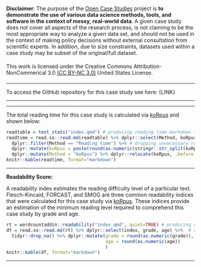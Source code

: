 <!--
The disclaimer block, license block, and funding info generally will not need updated

Please update the access information (e.g., github link and data access)
as well as any system or server requirements to work with the data

This also includes information on estimated reading time and readability. This should not need updated.
-->

#### {.disclaimer_block}

**Disclaimer**: The purpose of the [Open Case Studies](https://opencasestudies.github.io){target="_blank"} project is **to demonstrate the use of various data science methods, tools, and software in the context of messy, real-world data**. A given case study does not cover all aspects of the research process, is not claiming to be the most appropriate way to analyze a given data set, and should not be used in the context of making policy decisions without external consultation from scientific experts. In addition, due to size constraints, datasets used within a case study may be subset of the original/full dataset.

####

#### {.license_block}

This work is licensed under the Creative Commons Attribution-NonCommerical 3.0 [(CC BY-NC 3.0)](https://creativecommons.org/licenses/by-nc/3.0/us/){target="_blank"}  United States License.

####

<!--
Funding info should be included here
-->

---

<!--
UPDATE: ACCESS Information (github source and data)
In this space, provide an open access link to the case study source files.
This is necessary for users to get access to case study data, at a minimum.
See the following example from a previous case study (prior to Motivation section): https://www.opencasestudies.org/ocs-bp-co2-emissions/
-->

To access the GitHub repository for this case study see here: {LINK}

<!--
If the data isn't in the main github repository, be sure to describe and link to the open source location of the data and how to access it
-->

<!--
Include bioOCSdata package information once ready/applicable
-->

---

<!--
UPDATE: SYSTEM, SERVER, or MOCK COMPUTING Information:

In this space, provide any necessary system requirements or instructions on how to access a server (if necessary)
or submit a mock computing job within the learnr environment in order to receive pre-processed datasets (if necessary).
In essence this section is useful to provide information to learners on how to work with the data and follow along with this case study.
This section may not be needed for all case studies and can be removed if not
-->

---

The total reading time for this case study is calculated via [koRpus](https://github.com/unDocUMeantIt/koRpus) and shown below:

```r
readtable = text_stats("index.qmd") # producing reading time markdown table
readtime = read.so::read.md(readtable) %>% dplyr::select(Method, koRpus) %>% # reading table into dataframe, selecting relevant factors
  dplyr::filter(Method == "Reading time") %>% # dropping unnecessary rows
  dplyr::mutate(koRpus = paste(round(as.numeric(stringr::str_split(koRpus, " ")[[1]][1])), "minutes")) %>% # rounding reading time estimate
  dplyr::mutate(Method = "koRpus") %>% dplyr::relocate(koRpus, .before = Method) %>% dplyr::rename(`Reading Time` = koRpus) # reorganizing table
knitr::kable(readtime, format="markdown")
```

***

**Readability Score: **

A readability index estimates the reading difficulty level of a particular text. Flesch-Kincaid, FORCAST, and SMOG are three common readability indices that were calculated for this case study via [koRpus](https://github.com/unDocUMeantIt/koRpus). These indices provide an estimation of the minimum reading level required to comprehend this case study by grade and age.

```r
rt = wordcountaddin::readability("index.qmd", quiet=TRUE) # producing readability markdown table
df = read.so::read.md(rt) %>% dplyr::select(index, grade, age) %>%  # reading table into dataframe, selecting relevant factors
  tidyr::drop_na() %>% dplyr::mutate(grade = round(as.numeric(grade)), # dropping rows with missing values, rounding age and grade columns
                                     age = round(as.numeric(age))
                                     )
knitr::kable(df, format="markdown")
```

***
